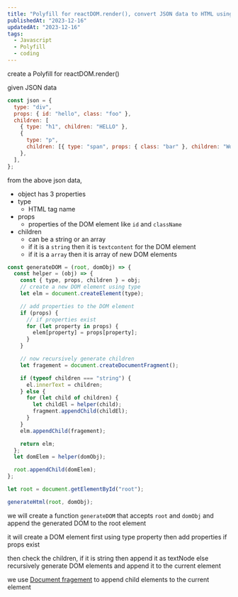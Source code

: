 ```yaml
---
title: "Polyfill for reactDOM.render(), convert JSON data to HTML using JS"
publishedAt: "2023-12-16"
updatedAt: "2023-12-16"
tags:
  - Javascript
  - Polyfill
  - coding
---
```


create a Polyfill for reactDOM.render()

given JSON data

```js
const json = {
  type: "div",
  props: { id: "hello", class: "foo" },
  children: [
    { type: "h1", children: "HELLO" },
    {
      type: "p",
      children: [{ type: "span", props: { class: "bar" }, children: "World" }],
    },
  ],
};
```

from the above json data,

- object has 3 properties
- type
  - HTML tag name
- props
  - properties of the DOM element like `id` and `className`
- children
  - can be a string or an array
  - if it is a `string` then it is `textcontent` for the DOM element
  - if it is a `array` then it is array of new DOM elements

```js
const generateDOM = (root, domObj) => {
  const helper = (obj) => {
    const { type, props, children } = obj;
    // create a new DOM element using type
    let elm = document.createElement(type);

    // add properties to the DOM element
    if (props) {
      // if properties exist
      for (let property in props) {
        elem[property] = props[property];
      }
    }

    // now recursively generate children
    let fragement = document.createDocumentFragment();

    if (typeof children === "string") {
      el.innerText = children;
    } else {
      for (let child of children) {
        let childEl = helper(child);
        fragment.appendChild(childEl);
      }
    }
    elm.appendChild(fragement);

    return elm;
  };
  let domElem = helper(domObj);

  root.appendChild(domElem);
};

let root = document.getElementById("root");

generateHtml(root, domObj);
```

we will create a function `generateDOM` that accepts `root` and `domObj` 
and append the generated DOM to the root element

it will create a DOM element first using type property
then add properties if props exist

then check the children, if it is string then append it as textNode
else recursively generate DOM elements and append it to the current element

we use [Document fragement](https://developer.mozilla.org/en-US/docs/Web/API/DocumentFragment) to append child elements to the current element